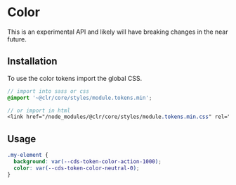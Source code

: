 
<Meta title="Experimental/Color/Getting Started" />

# Color

<cds-alert status="warning" closable="false" cds-layout="m-b:md">
  <cds-alert-content>
    This is an experimental API and likely will have breaking changes in the near future.
  </cds-alert-content>
</cds-alert>

## Installation

To use the color tokens import the global CSS.

```scss
// import into sass or css
@import '~@clr/core/styles/module.tokens.min';

// or import in html
<link href="/node_modules/@clr/core/styles/module.tokens.min.css" rel="stylesheet">
```

## Usage

```css
.my-element {
  background: var(--cds-token-color-action-1000);
  color: var(--cds-token-color-neutral-0);
}
```

<Story id="experimental-design-tokens-stories--color" />
